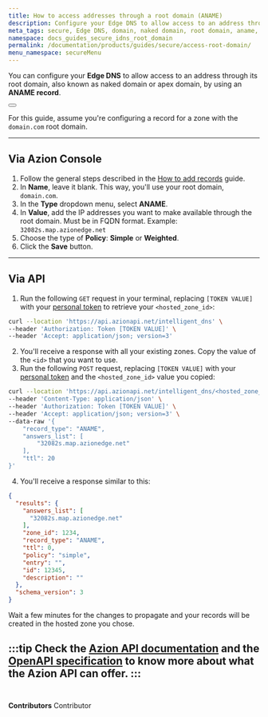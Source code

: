 ```yaml
---
title: How to access addresses through a root domain (ANAME)
description: Configure your Edge DNS to allow access to an address through its root domain.
meta_tags: secure, Edge DNS, domain, naked domain, root domain, aname, entry, records
namespace: docs_guides_secure_idns_root_domain
permalink: /documentation/products/guides/secure/access-root-domain/
menu_namespace: secureMenu
---
```



You can configure your **Edge DNS** to allow access to an address through its root domain, also known as naked domain or apex domain, by using an **ANAME record**.

<Button href="/en/documentation/products/guides/secure/add-records/" text="go to add records guide" variant="secondary"></Button>

For this guide, assume you're configuring a record for a zone with the `domain.com` root domain.

---

## Via Azion Console

1. Follow the general steps described in the [How to add records](/en/documentation/products/guides/secure/add-records/) guide.
2. In **Name**, leave it blank. This way, you'll use your root domain, `domain.com`.
3. In the **Type** dropdown menu, select **ANAME**.
4. In **Value**, add the IP addresses you want to make available through the root domain. Must be in FQDN format. Example: `32082s.map.azionedge.net`
5. Choose the type of **Policy**: **Simple** or **Weighted**.
6. Click the **Save** button.

---

## Via API

1. Run the following `GET` request in your terminal, replacing `[TOKEN VALUE]` with your [personal token](/en/documentation/products/guides/personal-tokens/) to retrieve your `<hosted_zone_id>`:

```bash
curl --location 'https://api.azionapi.net/intelligent_dns' \
--header 'Authorization: Token [TOKEN VALUE]' \
--header 'Accept: application/json; version=3'
```

2. You'll receive a response with all your existing zones. Copy the value of the `<id>` that you want to use.
3. Run the following `POST` request, replacing `[TOKEN VALUE]` with your [personal token](/en/documentation/products/guides/personal-tokens/) and the `<hosted_zone_id>` value you copied:

```bash
curl --location 'https://api.azionapi.net/intelligent_dns/<hosted_zone_id>/records' \
--header 'Content-Type: application/json' \
--header 'Authorization: Token [TOKEN VALUE]' \
--header 'Accept: application/json; version=3' \
--data-raw '{
    "record_type": "ANAME",
    "answers_list": [
        "32082s.map.azionedge.net"
    ],
    "ttl": 20
}'
```

4. You'll receive a response similar to this:

```json
{
  "results": {
    "answers_list": [
      "32082s.map.azionedge.net"
    ],
    "zone_id": 1234,
    "record_type": "ANAME",
    "ttl": 0,
    "policy": "simple",
    "entry": "",
    "id": 12345,
    "description": ""
  },
  "schema_version": 3
}
```

Wait a few minutes for the changes to propagate and your records will be created in the hosted zone you chose.

:::tip
Check the [Azion API documentation](https://api.azion.com/) and the [OpenAPI specification](https://github.com/aziontech/azionapi-openapi/) to know more about what the Azion API can offer.
:::
<br /><br />
---

**Contributors** <ContributorList>Contributor</ContributorList>
